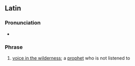 ==Latin==

===Pronunciation===
* {{la-IPA|'vōx clāmantis in dēsertō|eccl=yes}}

===Phrase===
{{head|la|phrase|head=[[vōx]] [[clamans|clāmantis]] [[in]] [[desertus|dēsertō]]}}

# [[voice in the wilderness]]; a [[prophet]] who is not listened to